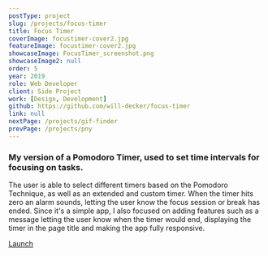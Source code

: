```yaml
---
postType: project
slug: /projects/focus-timer
title: Focus Timer
coverImage: focustimer-cover2.jpg
featureImage: focustimer-cover2.jpg
showcaseImage: FocusTimer_screenshot.png
showcaseImage2: null
order: 5
year: 2019
role: Web Developer
client: Side Project
work: [Design, Development]
github: https://github.com/will-decker/focus-timer
link: null
nextPage: /projects/gif-finder
prevPage: /projects/pny
---
```


### My version of a Pomodoro Timer, used to set time intervals for focusing on tasks.

The user is able to select different timers based on the Pomodoro Technique, as well as an extended and custom timer. When the timer hits zero an alarm sounds, letting the user know the focus session or break has ended. Since it's a simple app, I also focused on adding features such as a message letting the user know when the timer would end, displaying the timer in the page title and making the app fully responsive.

<a href="https://will-decker.github.io/focus-timer/" target="_blank">
  <div className="cta-btn">Launch</div>
</a>
